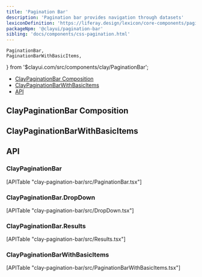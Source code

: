 ```yaml
---
title: 'Pagination Bar'
description: 'Pagination bar provides navigation through datasets'
lexiconDefinition: 'https://liferay.design/lexicon/core-components/pagination/'
packageNpm: '@clayui/pagination-bar'
sibling: 'docs/components/css-pagination.html'
---
```


	PaginationBar,
	PaginationBarWithBasicItems,
} from '$clayui.com/src/components/clay/PaginationBar';

<div class="nav-toc-absolute">
<div class="nav-toc">

-   [ClayPaginationBar Composition](#claypaginationbar-composition)
-   [ClayPaginationBarWithBasicItems](#claypaginationbarwithbasicitems)
-   [API](#api)

</div>
</div>

## ClayPaginationBar Composition

<PaginationBar />

## ClayPaginationBarWithBasicItems

<PaginationBarWithBasicItems />

## API

### ClayPaginationBar

<div>[APITable "clay-pagination-bar/src/PaginationBar.tsx"]</div>

### ClayPaginationBar.DropDown

<div>[APITable "clay-pagination-bar/src/DropDown.tsx"]</div>

### ClayPaginationBar.Results

<div>[APITable "clay-pagination-bar/src/Results.tsx"]</div>

### ClayPaginationBarWithBasicItems

<div>[APITable "clay-pagination-bar/src/PaginationBarWithBasicItems.tsx"]</div>
